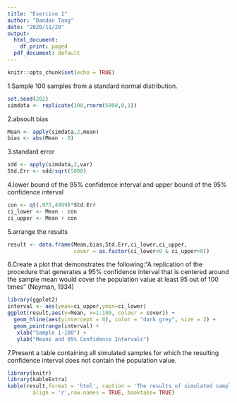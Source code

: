 ---
title: "Exercise 1"
author: "Dandan Tang"
date: "2020/11/20"
output:
  html_document:
    df_print: paged
  pdf_document: default
---

```{r setup, include=FALSE}
knitr::opts_chunk$set(echo = TRUE)
```
1.Sample 100 samples from a standard normal distribution.
```{r}
set.seed(202)
simdata <- replicate(100,rnorm(5000,0,1))
```
2.absoult bias
```{r}
Mean <- apply(simdata,2,mean)
bias <- abs(Mean - 0)
```
3.standard error
```{r}
sdd <- apply(simdata,2,var)
Std.Err <- sdd/sqrt(5000)

```
4.lower bound of the 95% confidence interval and upper bound of the 95% confidence interval
```{r}
con <- qt(.975,4999)*Std.Err
ci_lower <- Mean - con
ci_upper <- Mean + con
```
5.arrange the results
```{r}
result <- data.frame(Mean,bias,Std.Err,ci_lower,ci_upper,
                     cover = as.factor(ci_lower<0 & ci_upper>0))

```
6.Create a plot that demonstrates the following:“A replication of the procedure that generates a 95% confidence interval that is centered around the sample mean would cover the population value at least 95 out of 100 times” (Neyman, 1934)
```{r}
library(ggplot2)
interval <- aes(ymax=ci_upper,ymin=ci_lower)
ggplot(result,aes(y=Mean, x=1:100, colour = cover)) + 
  geom_hline(aes(yintercept = 0), color = "dark grey", size = 2) + 
  geom_pointrange(interval) + 
   xlab("Sample 1-100") +
   ylab("Means and 95% Confidence Intervals")
```
7.Present a table containing all simulated samples for which the resulting confidence interval does not contain the population value.
```{r}
library(knitr)
library(kableExtra)
kable(result,format = 'html', caption = 'The results of simulated sample',
        align = 'r',row.names = TRUE, booktabs= TRUE)
```


